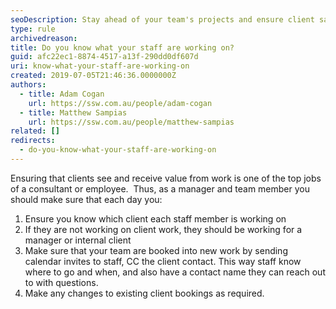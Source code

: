 ```yaml
---
seoDescription: Stay ahead of your team's projects and ensure client satisfaction by keeping track of who's working on what, sending calendar invites, and making adjustments as needed.
type: rule
archivedreason:
title: Do you know what your staff are working on?
guid: afc22ec1-8874-4517-a13f-290dd0df607d
uri: know-what-your-staff-are-working-on
created: 2019-07-05T21:46:36.0000000Z
authors:
  - title: Adam Cogan
    url: https://ssw.com.au/people/adam-cogan
  - title: Matthew Sampias
    url: https://ssw.com.au/people/matthew-sampias
related: []
redirects:
  - do-you-know-what-your-staff-are-working-on
---
```


Ensuring that clients see and receive value from work is one of the top jobs of a consultant or employee.  Thus, as a manager and team member you should make sure that each day you:
1. Ensure you know which client each staff member is working on
2. If they are not working on client work, they should be working for a manager or internal client
3. Make sure that your team are booked into new work by sending calendar invites to staff, CC the client contact. This way staff know where to go and when, and also have a contact name they can reach out to with questions.
4. Make any changes to existing client bookings as required.